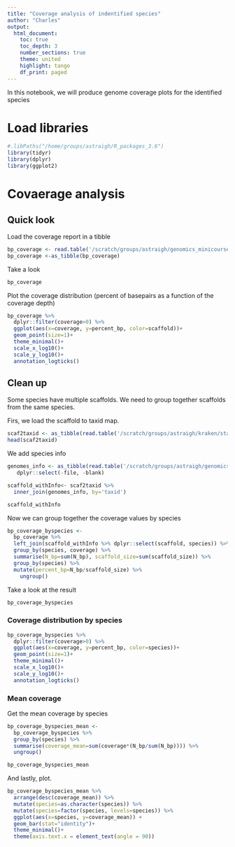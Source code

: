 ```yaml
---
title: "Coverage analysis of indentified species"
author: "Charles"
output:
  html_document:
    toc: true 
    toc_depth: 3
    number_sections: true  
    theme: united 
    highlight: tango
    df_print: paged
---
```


In this notebook, we will produce genome coverage plots for the identified species

# Load libraries
```r
#.libPaths("/home/groups/astraigh/R_packages_3.6")
library(tidyr)
library(dplyr)
library(ggplot2)
```


# Covaerage analysis

## Quick look
Load the coverage report in a tibble
```r
bp_coverage <- read.table('/scratch/groups/astraigh/genomics_minicourse/shared/data/mock12/alignments/ont.coverage.txt',sep='\t', col.names=c("scaffold","coverage","N_bp","scaffold_size","percent_bp"))
bp_coverage <-as_tibble(bp_coverage)
```

Take a look
```r
bp_coverage
```

Plot the coverage distribution (percent of basepairs as a function of the coverage depth)
```r
bp_coverage %>%
  dplyr::filter(coverage>0) %>%
  ggplot(aes(x=coverage, y=percent_bp, color=scaffold))+
  geom_point(size=1)+
  theme_minimal()+
  scale_x_log10()+
  scale_y_log10()+
  annotation_logticks()
```


## Clean up
Some species have multiple scaffolds. We need to group together scaffolds from the same species. 

Firs, we load the scaffold to taxid map.
```r
scaf2taxid <- as_tibble(read.table('/scratch/groups/astraigh/kraken/standard/scaffold2taxid.map',sep=' ', col.names=c("scaffold","taxid")))
head(scaf2taxid)
```

We add species info
```r
genomes_info <- as_tibble(read.table('/scratch/groups/astraigh/genomics_minicourse/shared/data/mock12/kraken/top19.genomes.txt',sep='\t', col.names=c("taxid","species_taxid","name","file","blank","species"))) %>%
   dplyr::select(-file, -blank)

scaffold_withInfo<- scaf2taxid %>%
  inner_join(genomes_info, by='taxid')

scaffold_withInfo
```

Now we can group together the coverage values by species
```r
bp_coverage_byspecies <-
  bp_coverage %>% 
  left_join(scaffold_withInfo %>% dplyr::select(scaffold, species)) %>%
  group_by(species, coverage) %>%
  summarise(N_bp=sum(N_bp), scaffold_size=sum(scaffold_size)) %>%
  group_by(species) %>%
  mutate(percent_bp=N_bp/scaffold_size) %>%
    ungroup()
```

Take a look at the result
```r
bp_coverage_byspecies
```


### Coverage distribution by species

```r
bp_coverage_byspecies %>%
  dplyr::filter(coverage>0) %>%
  ggplot(aes(x=coverage, y=percent_bp, color=species))+
  geom_point(size=1)+
  theme_minimal()+
  scale_x_log10()+
  scale_y_log10()+
  annotation_logticks()
```


### Mean coverage
Get the mean coverage by species
```r
bp_coverage_byspecies_mean <-
  bp_coverage_byspecies %>%
  group_by(species) %>%
  summarise(coverage_mean=sum(coverage*(N_bp/sum(N_bp)))) %>%
  ungroup()

bp_coverage_byspecies_mean
```

And lastly, plot.
```r
bp_coverage_byspecies_mean %>%
  arrange(desc(coverage_mean)) %>%
  mutate(species=as.character(species)) %>%
  mutate(species=factor(species, levels=species)) %>%
  ggplot(aes(x=species, y=coverage_mean)) +
  geom_bar(stat="identity")+
  theme_minimal()+
  theme(axis.text.x = element_text(angle = 90))
```

